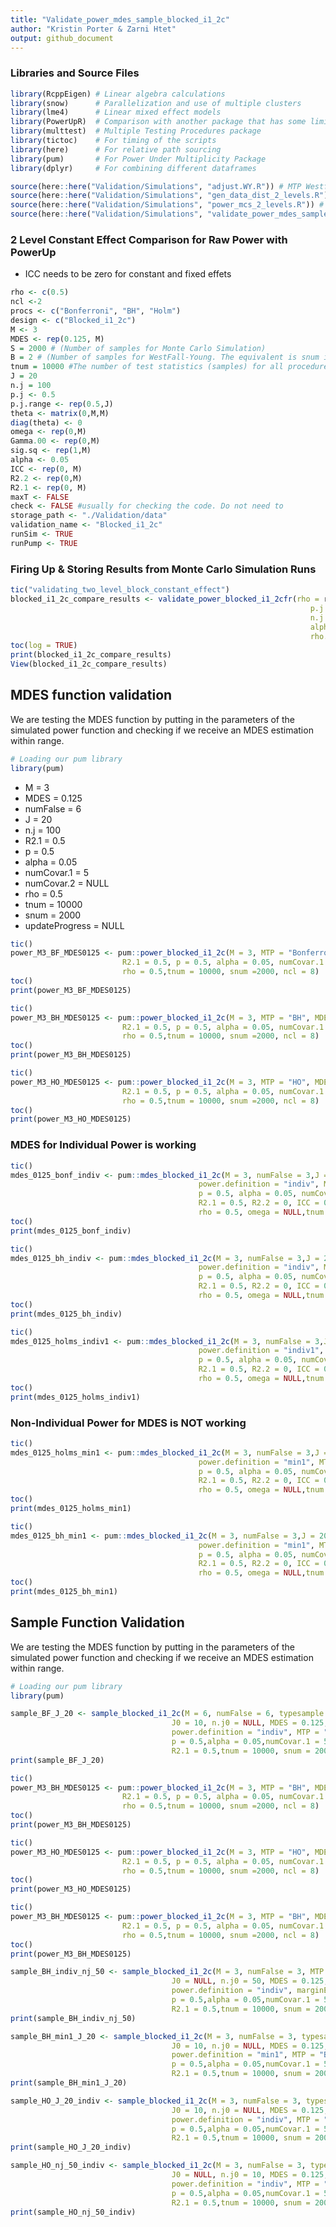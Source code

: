 ```yaml
---
title: "Validate_power_mdes_sample_blocked_i1_2c"
author: "Kristin Porter & Zarni Htet"
output: github_document
---
```


### Libraries and Source Files

```r
library(RcppEigen) # Linear algebra calculations
library(snow)      # Parallelization and use of multiple clusters 
library(lme4)      # Linear mixed effect models
library(PowerUpR)  # Comparison with another package that has some limitations
library(multtest)  # Multiple Testing Procedures package
library(tictoc)    # For timing of the scripts
library(here)      # For relative path sourcing
library(pum)       # For Power Under Multiplicity Package
library(dplyr)     # For combining different dataframes
```
  
```r
source(here::here("Validation/Simulations", "adjust.WY.R")) # MTP Westfall-Young
source(here::here("Validation/Simulations", "gen_data_dist_2_levels.R")) # data generating functions for 2 level block and cluster
source(here::here("Validation/Simulations", "power_mcs_2_levels.R")) # Estimate power for each of the designs by running data generating function S sample times and fitting models to estimate power.
source(here::here("Validation/Simulations", "validate_power_mdes_sample_blocked_i1_2c.R")) # 
```

### 2 Level Constant Effect Comparison for Raw Power with PowerUp

* ICC needs to be zero for constant and fixed effets


```r
rho <- c(0.5)
ncl <-2 
procs <- c("Bonferroni", "BH", "Holm") 
design <- c("Blocked_i1_2c")
M <- 3 
MDES <- rep(0.125, M) 
S = 2000 # (Number of samples for Monte Carlo Simulation)
B = 2 # (Number of samples for WestFall-Young. The equivalent is snum in our new method)
tnum = 10000 #The number of test statistics (samples) for all procedures other than Westfall-Young. The default is set at 10000
J = 20 
n.j = 100 
p.j <- 0.5 
p.j.range <- rep(0.5,J) 
theta <- matrix(0,M,M) 
diag(theta) <- 0 
omega <- rep(0,M) 
Gamma.00 <- rep(0,M) 
sig.sq <- rep(1,M)
alpha <- 0.05 
ICC <- rep(0, M) 
R2.2 <- rep(0,M)  
R2.1 <- rep(0, M) 
maxT <- FALSE 
check <- FALSE #usually for checking the code. Do not need to  
storage_path <- "./Validation/data"
validation_name <- "Blocked_i1_2c"
runSim <- TRUE
runPump <- TRUE
```

### Firing Up & Storing Results from Monte Carlo Simulation Runs

```r
tic("validating_two_level_block_constant_effect")
blocked_i1_2c_compare_results <- validate_power_blocked_i1_2cfr(rho = rho, ncl = ncl, procs = procs, design = design, M = M, MDES = MDES,
                                                                   p.j = p.j,p.j.range = p.j.range, S = S, B = B, tnum = tnum, J = J, 
                                                                   n.j = n.j, theta = theta, omega = omega, Gamma.00 = Gamma.00, sig.sq = sig.sq,
                                                                   alpha = alpha, ICC = ICC, R2.2 = R2.2, R2.1 = R2.1, maxT = maxT, rho.0_lev1 = rho.0_lev1,
                                                                   rho.0_lev2 = rho.0_lev2, rho.1_lev2 = rho.1_lev2, check = check, storage_path = storage_path, validation_name = validation_name, runSim = runSim, runPump = runPump)
toc(log = TRUE)
print(blocked_i1_2c_compare_results)
View(blocked_i1_2c_compare_results)
```


## MDES function validation

We are testing the MDES function by putting in the parameters of the simulated power function and checking if we receive an MDES estimation within range.


```r
# Loading our pum library
library(pum)
```

* M = 3
* MDES = 0.125
* numFalse = 6
* J = 20
* n.j = 100
* R2.1 = 0.5
* p = 0.5
* alpha = 0.05
* numCovar.1 = 5
* numCovar.2 = NULL
* rho = 0.5
* tnum = 10000
* snum = 2000
* updateProgress = NULL

```r
tic()
power_M3_BF_MDES0125 <- pum::power_blocked_i1_2c(M = 3, MTP = "Bonferroni", MDES = 0.125, numFalse = 3, J = 20, n.j = 50, 
                         R2.1 = 0.5, p = 0.5, alpha = 0.05, numCovar.1 = 5, numCovar.2 = NULL,
                         rho = 0.5,tnum = 10000, snum =2000, ncl = 8)
toc()
print(power_M3_BF_MDES0125)
```

```r
tic()
power_M3_BH_MDES0125 <- pum::power_blocked_i1_2c(M = 3, MTP = "BH", MDES = 0.125, numFalse = 3, J = 20, n.j = 50, 
                         R2.1 = 0.5, p = 0.5, alpha = 0.05, numCovar.1 = 5, numCovar.2 = NULL,
                         rho = 0.5,tnum = 10000, snum =2000, ncl = 8)
toc()
print(power_M3_BH_MDES0125)
```

```r
tic()
power_M3_HO_MDES0125 <- pum::power_blocked_i1_2c(M = 3, MTP = "HO", MDES = 0.125, numFalse = 3, J = 20, n.j = 50, 
                         R2.1 = 0.5, p = 0.5, alpha = 0.05, numCovar.1 = 5, numCovar.2 = NULL,
                         rho = 0.5,tnum = 10000, snum =2000, ncl = 8)
toc()
print(power_M3_HO_MDES0125)
```

### MDES for Individual Power is working

```r
tic()
mdes_0125_bonf_indiv <- pum::mdes_blocked_i1_2c(M = 3, numFalse = 3,J = 20, n.j = 50, power = power_M3_BF_MDES0125["BF", "indiv"],
                                          power.definition = "indiv", MTP = "BF", marginError = 0.05,
                                          p = 0.5, alpha = 0.05, numCovar.1 = 5, numCovar.2 = NULL,
                                          R2.1 = 0.5, R2.2 = 0, ICC = 0, mod.type = "constant", 
                                          rho = 0.5, omega = NULL,tnum = 10000, snum = 2000, ncl = 8)
toc()
print(mdes_0125_bonf_indiv)
```

```r
tic()
mdes_0125_bh_indiv <- pum::mdes_blocked_i1_2c(M = 3, numFalse = 3,J = 20, n.j = 50, power = power_M3_BH_MDES0125["BH", "indiv"],
                                          power.definition = "indiv", MTP = "BH", marginError = 0.05,
                                          p = 0.5, alpha = 0.05, numCovar.1 = 5, numCovar.2 = NULL,
                                          R2.1 = 0.5, R2.2 = 0, ICC = 0, mod.type = "constant", 
                                          rho = 0.5, omega = NULL,tnum = 1000, snum = 500, ncl = 8)
toc()
print(mdes_0125_bh_indiv)
```

```r
tic()
mdes_0125_holms_indiv1 <- pum::mdes_blocked_i1_2c(M = 3, numFalse = 3,J = 20, n.j = 50, power = power_M3_HO_MDES0125["HO", "indiv1"],
                                          power.definition = "indiv1", MTP = "HO", marginError = 0.05,
                                          p = 0.5, alpha = 0.05, numCovar.1 = 5, numCovar.2 = NULL,
                                          R2.1 = 0.5, R2.2 = 0, ICC = 0, mod.type = "constant", 
                                          rho = 0.5, omega = NULL,tnum = 10000, snum = 2000, ncl = 8)
toc()
print(mdes_0125_holms_indiv1)
```


### Non-Individual Power for MDES is NOT working

```r
tic()
mdes_0125_holms_min1 <- pum::mdes_blocked_i1_2c(M = 3, numFalse = 3,J = 20, n.j = 50, power = power_M3_HO_MDES0125["HO","min1"],
                                          power.definition = "min1", MTP = "HO", marginError = 0.05,
                                          p = 0.5, alpha = 0.05, numCovar.1 = 5, numCovar.2 = NULL,
                                          R2.1 = 0.5, R2.2 = 0, ICC = 0, mod.type = "constant", 
                                          rho = 0.5, omega = NULL,tnum = 10000, snum = 1000, ncl = 8)
toc()
print(mdes_0125_holms_min1)
```

```r
tic()
mdes_0125_bh_min1 <- pum::mdes_blocked_i1_2c(M = 3, numFalse = 3,J = 20, n.j = 50, power = power_M3_BH_MDES0125["BH", "min1"],
                                          power.definition = "min1", MTP = "BH", marginError = 0.05,
                                          p = 0.5, alpha = 0.05, numCovar.1 = 5, numCovar.2 = NULL,
                                          R2.1 = 0.5, R2.2 = 0, ICC = 0, mod.type = "constant", 
                                          rho = 0.5, omega = NULL,tnum = 10000, snum = 1000, ncl = 8)
toc()
print(mdes_0125_bh_min1)
```


## Sample Function Validation

We are testing the MDES function by putting in the parameters of the simulated power function and checking if we receive an MDES estimation within range.

```r
# Loading our pum library
library(pum)
```

```r
sample_BF_J_20 <- sample_blocked_i1_2c(M = 6, numFalse = 6, typesample = "J", J = NULL, n.j = 100, 
                                    J0 = 10, n.j0 = NULL, MDES = 0.125, power = 0.9064167 ,
                                    power.definition = "indiv", MTP = "BF", marginError = 0.05,
                                    p = 0.5,alpha = 0.05,numCovar.1 = 5,numCovar.2 = 1,
                                    R2.1 = 0.5,tnum = 10000, snum = 2000, ncl = 8)
print(sample_BF_J_20)
```

```r
tic()
power_M3_BH_MDES0125 <- pum::power_blocked_i1_2c(M = 3, MTP = "BH", MDES = 0.125, numFalse = 3, J = 20, n.j = 50, 
                         R2.1 = 0.5, p = 0.5, alpha = 0.05, numCovar.1 = 5, numCovar.2 = NULL,
                         rho = 0.5,tnum = 10000, snum =2000, ncl = 8)
toc()
print(power_M3_BH_MDES0125)
```

```r
tic()
power_M3_HO_MDES0125 <- pum::power_blocked_i1_2c(M = 3, MTP = "HO", MDES = 0.125, numFalse = 3, J = 20, n.j = 50, 
                         R2.1 = 0.5, p = 0.5, alpha = 0.05, numCovar.1 = 5, numCovar.2 = NULL,
                         rho = 0.5,tnum = 10000, snum =2000, ncl = 8)
toc()
print(power_M3_HO_MDES0125)
```

```r
tic()
power_M3_BH_MDES0125 <- pum::power_blocked_i1_2c(M = 3, MTP = "BH", MDES = 0.125, numFalse = 3, J = 20, n.j = 50, 
                         R2.1 = 0.5, p = 0.5, alpha = 0.05, numCovar.1 = 5, numCovar.2 = NULL,
                         rho = 0.5,tnum = 10000, snum =2000, ncl = 8)
toc()
print(power_M3_BH_MDES0125)
```

```r
sample_BH_indiv_nj_50 <- sample_blocked_i1_2c(M = 3, numFalse = 3, MTP = "BH", typesample = "n.j", J = 20, n.j = NULL, 
                                    J0 = NULL, n.j0 = 50, MDES = 0.125, power = power_M3_BH_MDES0125["BH", "indiv"] ,
                                    power.definition = "indiv", marginError = 0.05,
                                    p = 0.5,alpha = 0.05,numCovar.1 = 5,numCovar.2 = 1,
                                    R2.1 = 0.5,tnum = 10000, snum = 2000, ncl = 8)
print(sample_BH_indiv_nj_50)
```


```r
sample_BH_min1_J_20 <- sample_blocked_i1_2c(M = 3, numFalse = 3, typesample = "J", J = NULL, n.j = 50, 
                                    J0 = 10, n.j0 = NULL, MDES = 0.125, power = power_M3_BH_MDES0125["BH", "min1"] ,
                                    power.definition = "min1", MTP = "BH", marginError = 0.05,
                                    p = 0.5,alpha = 0.05,numCovar.1 = 5,numCovar.2 = 1,
                                    R2.1 = 0.5,tnum = 10000, snum = 2000, ncl = 8)
print(sample_BH_min1_J_20)
```

```r
sample_HO_J_20_indiv <- sample_blocked_i1_2c(M = 3, numFalse = 3, typesample = "J", J = NULL, n.j = 50, 
                                    J0 = 10, n.j0 = NULL, MDES = 0.125, power = power_M3_HO_MDES0125["HO", "indiv"] ,
                                    power.definition = "indiv", MTP = "HO", marginError = 0.05,
                                    p = 0.5,alpha = 0.05,numCovar.1 = 5,numCovar.2 = 1,
                                    R2.1 = 0.5,tnum = 10000, snum = 2000, ncl = 8)
print(sample_HO_J_20_indiv)
```

```r
sample_HO_nj_50_indiv <- sample_blocked_i1_2c(M = 3, numFalse = 3, typesample = "n.j", J = 20, n.j = NULL, 
                                    J0 = NULL, n.j0 = 10, MDES = 0.125, power = power_M3_HO_MDES0125["HO", "indiv"] ,
                                    power.definition = "indiv", MTP = "HO", marginError = 0.05,
                                    p = 0.5,alpha = 0.05,numCovar.1 = 5,numCovar.2 = 1,
                                    R2.1 = 0.5,tnum = 10000, snum = 2000, ncl = 8)
print(sample_HO_nj_50_indiv)
```



